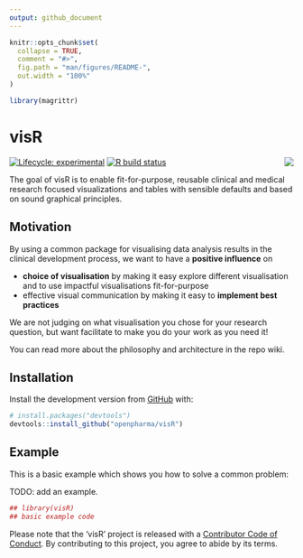 ```yaml
---
output: github_document
---
```


<!-- README.md is generated from README.Rmd. Please edit that file -->

```r
knitr::opts_chunk$set(
  collapse = TRUE,
  comment = "#>",
  fig.path = "man/figures/README-",
  out.width = "100%"
)

library(magrittr)
```

# visR 

<img src="man/figures/logo.png" align="right" />

<!-- badges: start -->
[![Lifecycle: experimental](https://img.shields.io/badge/lifecycle-experimental-orange.svg)](https://www.tidyverse.org/lifecycle/#experimental)
[![R build status](https://github.com/openpharma/visR/workflows/R-CMD-check/badge.svg)](https://github.com/openpharma/visR/actions)
<!-- badges: end -->

The goal of visR is to enable fit-for-purpose, reusable clinical and medical research focused visualizations and tables 
with sensible defaults and based on sound graphical principles.

## Motivation
By using a common package for visualising data analysis results in the clinical development process, we want to have a **positive influence** on 

* **choice of visualisation** by making it easy explore different visualisation and to use impactful visualisations fit-for-purpose
* effective visual communication by making it easy to **implement best practices** 

We are not judging on what visualisation you chose for your research question, but want facilitate to make you do your work as you need it!

You can read more about the philosophy and architecture in the repo wiki.

## Installation

Install the development version from [GitHub](https://github.com/) with:

``` r
# install.packages("devtools")
devtools::install_github("openpharma/visR")
```

## Example

This is a basic example which shows you how to solve a common problem:

TODO: add an example. 

```r
## library(visR)
## basic example code
```

Please note that the 'visR' project is released with a [Contributor Code of Conduct](CODE_OF_CONDUCT.md). By contributing to this project, you agree to abide by its terms.
